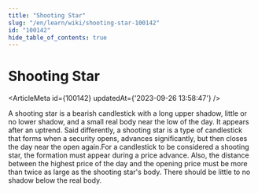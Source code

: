```yaml
---
title: "Shooting Star"
slug: "/en/learn/wiki/shooting-star-100142"
id: "100142"
hide_table_of_contents: true
---
```



# Shooting Star

<ArticleMeta id={100142} updatedAt={'2023-09-26 13:58:47'} />
<div className='border-solid border-b border-t-0 my-4 border-[var(--ifm-color-gray-300)]' />

A shooting star is a bearish candlestick with a long upper shadow, little or no lower shadow, and a small real body near the low of the day. It appears after an uptrend. Said differently, a shooting star is a type of candlestick that forms when a security opens, advances significantly, but then closes the day near the open again.For a candlestick to be considered a shooting star, the formation must appear during a price advance. Also, the distance between the highest price of the day and the opening price must be more than twice as large as the shooting star's body. There should be little to no shadow below the real body.
